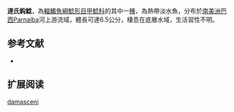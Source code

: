{{Speciesbox
| name = 達氏鈎鯰
| image = 
| image_width = 250px
| image_caption = 
| status = NE
| status_system = IUCN3.1
| genus = Ancistrus
| species = damasceni
| authority = [[Steindachner|Steindachner]], 1907
| synonyms = *''Xenocara damasceni'',Steindachner, 1907 
}}

'''達氏鈎鯰'''，為[[輻鰭魚綱|輻鰭魚綱]][[鯰形目|鯰形目]][[甲鯰科|甲鯰科]]的其中一[[種|種]]，為熱帶淡水魚，分布於[[南美洲|南美洲]][[巴西|巴西]]Parnaíba河上游流域，體長可達6.5公分，棲息在底層水域，生活習性不明。

==参考文献==
*{{FishBase_species|genus=Ancistrus|species=damasceni|year=2014|month=11}}

== 扩展阅读 ==
{{refbegin}}
{{wikispecies-inline|Ancistrus damasceni|達氏鈎鯰}}
{{refend}}
{{Taxonbar|from=Q5575983}}

[[Category:鈎鯰屬|damasceni]]